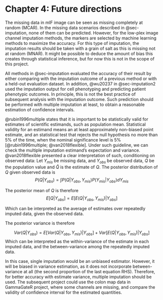 # Chapter 4: Future directions

The missing data in mIF image can be seen as missing completely at random (MCAR). In the missing data scenarios described in @sec-imputation, none of them can be predicted. However, for the low-plex image channel imputation methods, the markers are selected by machine learning methods to maximize the accuracy. For this type of imputation, the imputation results should be taken with a grain of salt as this is missing not at random (MNAR). It might be possible to deduce the amount of bias this creates through statistical inference, but for now this is not in the scope of this project.

All methods in @sec-imputation evaluated the accuracy of their result by either comparing with the imputation outcome of a previous method or with a held-out evaluation dataset. In addition, @wu20237 in @sec-imputation2 used the imputation output for cell phenotyping and predicting patient phenotypic outcomes. In principle, this is not the best practice of subsequent analysis with the imputation outcome. Such prediction should be performed with multiple imputation at least, to obtain a reasonable estimation of confidence intervals.

@rubin1996multiple states that it is important to be statistically valid for estimates of scientific estimands, such as population mean. Statistical validity for an estimand means an at least approximately non-biased point estimate, and an statistical test that rejects the null hypothesis no more than 5% of the time, when the nominal significance level is 5% [@rubin1996multiple; @van2018flexible]. Under such guideline, we can check the multiple imputation estimand's expectation and variance. @van2018flexible presented a clear interpretation of such, conditioning on observed data: Let $Y_{mis}$ be missing data, and $Y_{obs}$ be observed data, $Q$ be the population value and $\hat Q$ is the estimate of $Q$. The posterior distribution of $Q$ given observed data is $$
P(Q|Y_{obs})=\int P(Q|Y_{obs}, Y_{mis})P(Y_{mis}|Y_{obs})dY_{mis}
$$

The posterior mean of $Q$ is therefore $$
E[Q|Y_{obs}]=E[E(Q|Y_{obs}, Y_{mis})|Y_{obs}]
$$

Which can be interpreted as the average of estimates over repeatedly imputed data, given the observed data.

The posterior variance is therefore

$$
Var(Q|Y_{obs})=E[Var(Q|Y_{obs}, Y_{mis})|Y_{obs}]+Var[E(Q|Y_{obs}, Y_{mis})|Y_{obs}]
$$ Which can be interpreted as the within-variance of the estimate in each imputed data, and the between-variance among the repeatedly imputed data.

In this case, single imputation would be an unbiased estimator. However, it will be biased in variance estimation, as it does not incorporate between-variance at all (the second proportion of the last equation RHS). Therefore, for better accuracy with estimate variance, multiple imputation should be used. The subsequent project could use the colon map data in GammaGateR project, where some channels are missing, and compare the validity of confidence interval for the estimated quantities.
